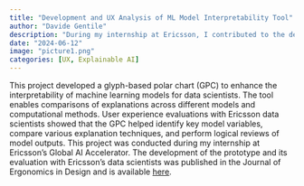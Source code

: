 ```yaml
---
title: "Development and UX Analysis of ML Model Interpretability Tool"
author: "Davide Gentile"
description: "During my internship at Ericsson, I contributed to the development of a glyph-based polar chart to enhance the interpretability of machine learning models. "
date: "2024-06-12"
image: "picture1.png"
categories: [UX, Explainable AI]
---
```


This project developed a glyph-based polar chart (GPC) to enhance the interpretability of machine learning models for data scientists. The tool enables comparisons of explanations across different models and computational methods. User experience evaluations with Ericsson data scientists showed that the GPC helped identify key model variables, compare various explanation techniques, and perform logical reviews of model outputs. This project was conducted during my internship at Ericsson's Global AI Accelerator. The development of the prototype and its evaluation with Ericsson's data scientists was published in the Journal of Ergonomics in Design and is available [here](https://journals.sagepub.com/doi/abs/10.1177/10648046231166047).
